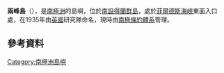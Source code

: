 {{coord|62|15|S|58|57|W|display=title}}

'''兩峰島'''（{{lang-en|Two Summit Island}}），是[[南極洲|南極洲]]的島嶼，位於[[南設得蘭群島|南設得蘭群島]]，處於[[菲爾德斯海峽|菲爾德斯海峽]]東面入口處，在1935年由[[英國|英國]]研究隊命名，現時由[[南極條約體系|南極條約體系]]管理。

==參考資料==
{{usgs-gazetteer|id=15728}}

{{Antarctica-geo-stub}}
{{南設得蘭群島}}
[[Category:南極洲島嶼|Category:南極洲島嶼]]